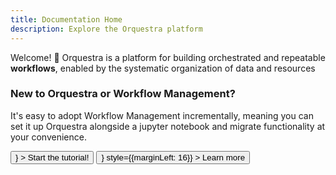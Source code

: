 ```yaml
---
title: Documentation Home
description: Explore the Orquestra platform
---
```


Welcome! 👋 Orquestra is a platform for building orchestrated and repeatable **workflows**, enabled by the systematic organization of data and resources

<DocsetMenu />

### New to Orquestra or Workflow Management?

It's easy to adopt Workflow Management incrementally, meaning you can set it up Orquestra alongside a jupyter notebook and migrate functionality at your convenience.

<div>
  <Button
    size="large"
    color={colors.primary}
    as={<Link to="/tutorial/helloworld" />}
  >
    Start the tutorial!
  </Button>
  <Button
    size="large"
    as={<Link to="/basics/platform" />}
    style={{marginLeft: 16}}
  >
    Learn more
  </Button>
</div>
